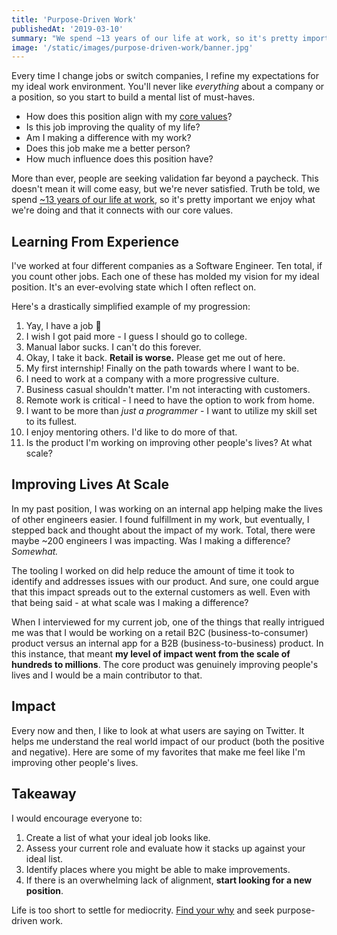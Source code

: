 ```yaml
---
title: 'Purpose-Driven Work'
publishedAt: '2019-03-10'
summary: "We spend ~13 years of our life at work, so it's pretty important we enjoy what we're doing and that it connects with our core values. How can you find purpose-driven work?"
image: '/static/images/purpose-driven-work/banner.jpg'
---
```


Every time I change jobs or switch companies, I refine my expectations for my ideal work environment.
You'll never like _everything_ about a company or a position, so you start to build a mental list of must-haves.

- How does this position align with my [core values](/blog/benefits-i-care-about-in-2019)?
- Is this job improving the quality of my life?
- Am I making a difference with my work?
- Does this job make me a better person?
- How much influence does this position have?

More than ever, people are seeking validation far beyond a paycheck. This doesn't mean it will come easy, but we're never satisfied. Truth be told, we spend [~13 years of our life at work](https://www.huffingtonpost.com.au/2017/10/18/weve-broken-down-your-entire-life-into-years-spent-doing-tasks_a_23248153/),
so it's pretty important we enjoy what we're doing and that it connects with our core values.

## Learning From Experience

I've worked at four different companies as a Software Engineer. Ten total, if you count other jobs. Each one of these has molded my
vision for my ideal position. It's an ever-evolving state which I often reflect on.

Here's a drastically simplified example of my progression:

1. Yay, I have a job 🎉
1. I wish I got paid more - I guess I should go to college.
1. Manual labor sucks. I can't do this forever.
1. Okay, I take it back. **Retail is worse.** Please get me out of here.
1. My first internship! Finally on the path towards where I want to be.
1. I need to work at a company with a more progressive culture.
1. Business casual shouldn't matter. I'm not interacting with customers.
1. Remote work is critical - I need to have the option to work from home.
1. I want to be more than _just a programmer_ - I want to utilize my skill set to its fullest.
1. I enjoy mentoring others. I'd like to do more of that.
1. Is the product I'm working on improving other people's lives? At what scale?

## Improving Lives At Scale

In my past position, I was working on an internal app helping make the lives of other engineers easier.
I found fulfillment in my work, but eventually, I stepped back and thought about the impact of my work. Total,
there were maybe ~200 engineers I was impacting. Was I making a difference? _Somewhat._

The tooling I worked on did help reduce
the amount of time it took to identify and addresses issues with our product. And sure, one could argue that this impact spreads
out to the external customers as well. Even with that being said - at what scale was I making a difference?

When I interviewed for my current job, one of the things that really intrigued me was that I would be working on
a retail B2C (business-to-consumer) product versus an internal app for a B2B (business-to-business) product. In this instance, that meant
**my level of impact went from the scale of hundreds to millions**. The core product was genuinely improving people's lives and I
would be a main contributor to that.

## Impact

Every now and then, I like to look at what users are saying on Twitter. It helps me understand the real world impact
of our product (both the positive and negative). Here are some of my favorites that make me feel like I'm improving other people's lives.

<Tweet id="1099774196706693120" />
<Tweet id="1063532477925548033" />
<Tweet id="1027159811702575109" />
<Tweet id="937838382004219906" />
<Tweet id="875144802228162560" />
<Tweet id="833126768437506048" />
<Tweet id="826073126723317761" />
<Tweet id="815694697557610496" />

## Takeaway

I would encourage everyone to:

1. Create a list of what your ideal job looks like.
1. Assess your current role and evaluate how it stacks up against your ideal list.
1. Identify places where you might be able to make improvements.
1. If there is an overwhelming lack of alignment, **start looking for a new position**.

Life is too short to settle for mediocrity. [Find your why](https://www.amazon.com/Find-Your-Why-Practical-Discovering/dp/0143111728) and seek purpose-driven work.
